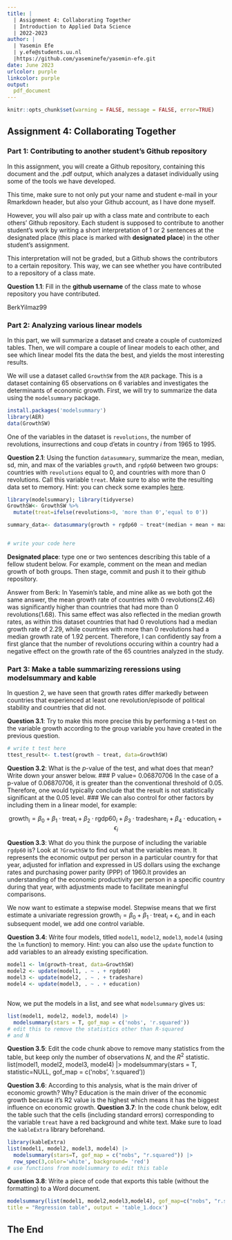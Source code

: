 ```yaml
---
title: | 
  | Assignment 4: Collaborating Together
  | Introduction to Applied Data Science
  | 2022-2023
author: |
  | Yasemin Efe
  | y.efe@students.uu.nl
  |https://github.com/yaseminefe/yasemin-efe.git
date: June 2023
urlcolor: purple
linkcolor: purple
output: 
  pdf_document
---
```


```r
knitr::opts_chunk$set(warning = FALSE, message = FALSE, error=TRUE)
```

## Assignment 4: Collaborating Together 

### Part 1: Contributing to another student's Github repository

In this assignment, you will create a Github repository, containing this document and the .pdf output, which analyzes a dataset individually using some of the tools we have developed. 

This time, make sure to not only put your name and student e-mail in your Rmarkdown header, but also your Github account, as I have done myself. 

However, you will also pair up with a class mate and contribute to each others' Github repository. Each student is supposed to contribute to another student's work by writing a short interpretation of 1 or 2 sentences at the designated place (this place is marked with **designated place**) in the other student's assignment. 

This interpretation will not be graded, but a Github shows the contributors to a certain repository. This way, we can see whether you have contributed to a repository of a class mate. 

**Question 1.1**: Fill in the __github username__ of the class mate to whose repository you have contributed. 

BerkYilmaz99

### Part 2: Analyzing various linear models

In this part, we will summarize a dataset and create a couple of customized tables. Then, we will compare a couple of linear models to each other, and see which linear model fits the data the best, and yields the most interesting results.

We will use a dataset called `GrowthSW` from the `AER` package. This is a dataset containing 65 observations on 6 variables and investigates the determinants of economic growth. First, we will try to summarize the data using the `modelsummary` package. 

```r
install.packages('modelsummary')
library(AER)
data(GrowthSW)
```

One of the variables in the dataset is `revolutions`, the number of revolutions, insurrections and coup d'etats in country $i$ from 1965 to 1995.

**Question 2.1**: Using the function `datasummary`, summarize the mean, median, sd, min, and max of the variables `growth`, and `rgdp60` between two groups: countries with `revolutions` equal to 0, and countries with more than 0 revolutions. Call this variable `treat`. Make sure to also write the resulting data set to memory. Hint: you can check some examples [here](https://vincentarelbundock.github.io/modelsummary/articles/datasummary.html#datasummary).

```r

library(modelsummary); library(tidyverse)
GrowthSW<- GrowthSW %>%
  mutate(treat=ifelse(revolutions>0, 'more than 0','equal to 0'))

summary_data<- datasummary(growth + rgdp60 ~ treat*(median + mean + max + min + sd), data=GrowthSW)


# write your code here
```

**Designated place**: type one or two sentences describing this table of a fellow student below. For example, comment on the mean and median growth of both groups. Then stage, commit and push it to their github repository. 

Answer from Berk: In Yasemin's table, and mine alike as we both got the same answer, the mean growth rate of countries with 0 revolutions(2.46) was significantly higher than countries that had more than 0 revolutions(1.68). This same effect was also reflected in the median growth rates, as within this dataset countries that had 0 revolutions had a median growth rate of 2.29, while countries with more than 0 revolutions had a median growth rate of 1.92 percent. Therefore, I can confidently say from a first glance that the number of revolutions occuring within a country had a negative effect on the growth rate of the 65 countries analyzed in the study.


### Part 3: Make a table summarizing reressions using modelsummary and kable

In question 2, we have seen that growth rates differ markedly between countries that experienced at least one revolution/episode of political stability and countries that did not. 

**Question 3.1**: Try to make this more precise this by performing a t-test on the variable growth according to the group variable you have created in the previous question. 

```r
# write t test here
ttest_result<- t.test(growth ~ treat, data=GrowthSW)
```

**Question 3.2**: What is the $p$-value of the test, and what does that mean? Write down your answer below.
###
P value= 0.06870706
In the case of a p-value of 0.06870706, it is greater than the conventional threshold of 0.05. Therefore, one would typically conclude that the result is not statistically significant at the 0.05 level. 
###
We can also control for other factors by including them in a linear model, for example:

$$
\text{growth}_i = \beta_0 + \beta_1 \cdot \text{treat}_i + \beta_2 \cdot \text{rgdp60}_i + \beta_3 \cdot \text{tradeshare}_i + \beta_4 \cdot \text{education}_i + \epsilon_i
$$

**Question 3.3**: What do you think the purpose of including the variable `rgdp60` is? Look at `?GrowthSW` to find out what the variables mean. 
It represents the economic output per person in a particular country for that year, adjusted for inflation and expressed in US dollars using the exchange rates and purchasing power parity (PPP) of 1960.It provides an understanding of the economic productivity per person in a specific country during that year, with adjustments made to facilitate meaningful comparisons.

We now want to estimate a stepwise model. Stepwise means that we first estimate a univariate regression $\text{growth}_i = \beta_0 + \beta_1 \cdot \text{treat}_i + \epsilon_i$, and in each subsequent model, we add one control variable. 

**Question 3.4**: Write four models, titled `model1`, `model2`, `model3`, `model4` (using the `lm` function) to memory. Hint: you can also use the `update` function to add variables to an already existing specification.

```r
model1 <- lm(growth~treat, data=GrowthSW)
model2 <- update(model1, . ~ . + rgdp60)
model3 <- update(model2, . ~ . + tradeshare)
model4 <- update(model3, . ~ . + education)



```

Now, we put the models in a list, and see what `modelsummary` gives us:

```r
list(model1, model2, model3, model4) |>
  modelsummary(stars = T, gof_map = c('nobs', 'r.squared'))
# edit this to remove the statistics other than R-squared
# and N


```

**Question 3.5**: Edit the code chunk above to remove many statistics from the table, but keep only the number of observations $N$, and the $R^2$ statistic. 
list(model1, model2, model3, model4) |>
  modelsummary(stars = T, statistic=NULL, gof_map = c('nobs', 'r.squared'))

**Question 3.6**: According to this analysis, what is the main driver of economic growth? Why?
Education is the main driver of the economic growth because it's R2 value is the highest which means it has the biggest influence on economic growth.
**Question 3.7**: In the code chunk below, edit the table such that the cells (including standard errors) corresponding to the variable `treat` have a red background and white text. Make sure to load the `kableExtra` library beforehand.

```r
library(kableExtra)
list(model1, model2, model3, model4) |>
  modelsummary(stars=T, gof_map = c("nobs", "r.squared")) |>
  row_spec(3,color='white', background= 'red')
# use functions from modelsummary to edit this table
```

**Question 3.8**: Write a piece of code that exports this table (without the formatting) to a Word document. 

```r

modelsummary(list(model1, model2,model3,model4), gof_map=c("nobs", "r.squared"),
title = "Regression table", output = 'table_1.docx')
```

## The End

